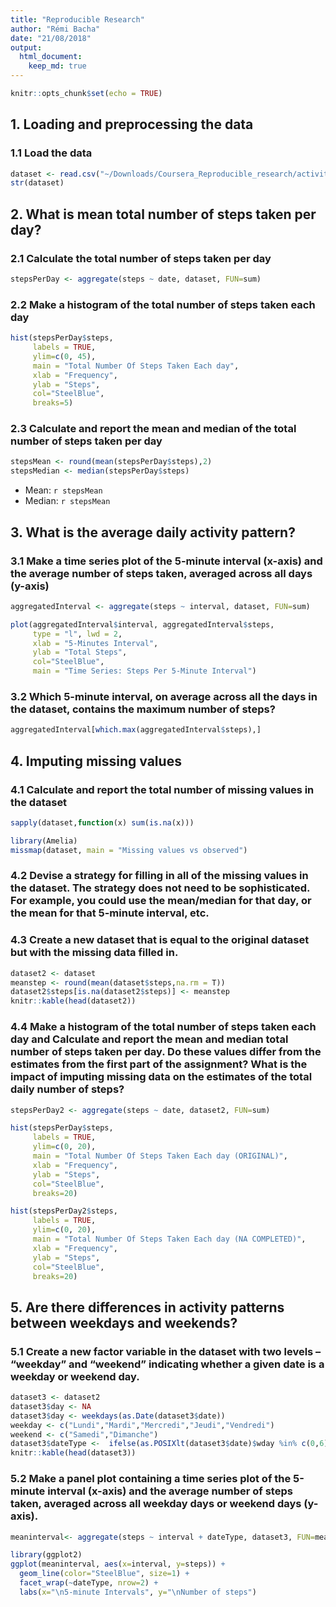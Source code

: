 ```yaml
---
title: "Reproducible Research"
author: "Rémi Bacha"
date: "21/08/2018"
output: 
  html_document:
    keep_md: true
---
```


```r
knitr::opts_chunk$set(echo = TRUE)
```


## 1. Loading and preprocessing the data

### 1.1 Load the data

```r
dataset <- read.csv("~/Downloads/Coursera_Reproducible_research/activity.csv")
str(dataset)
```


## 2. What is mean total number of steps taken per day?

### 2.1 Calculate the total number of steps taken per day
```r
stepsPerDay <- aggregate(steps ~ date, dataset, FUN=sum)
```

### 2.2 Make a histogram of the total number of steps taken each day

```r
hist(stepsPerDay$steps,
     labels = TRUE,
     ylim=c(0, 45),
     main = "Total Number Of Steps Taken Each day",
     xlab = "Frequency",
     ylab = "Steps",
     col="SteelBlue",
     breaks=5)

```

### 2.3 Calculate and report the mean and median of the total number of steps taken per day

```r
stepsMean <- round(mean(stepsPerDay$steps),2)
stepsMedian <- median(stepsPerDay$steps)
```
* Mean: `r stepsMean`
* Median:  `r stepsMean`


## 3. What is the average daily activity pattern?

### 3.1 Make a time series plot of the 5-minute interval (x-axis) and the average number of steps taken, averaged across all days (y-axis)

```r
aggregatedInterval <- aggregate(steps ~ interval, dataset, FUN=sum)

plot(aggregatedInterval$interval, aggregatedInterval$steps, 
     type = "l", lwd = 2,
     xlab = "5-Minutes Interval", 
     ylab = "Total Steps",
     col="SteelBlue",
     main = "Time Series: Steps Per 5-Minute Interval")
```

### 3.2 Which 5-minute interval, on average across all the days in the dataset, contains the maximum number of steps?
```r
aggregatedInterval[which.max(aggregatedInterval$steps),]
```

## 4. Imputing missing values

### 4.1 Calculate and report the total number of missing values in the dataset

```r
sapply(dataset,function(x) sum(is.na(x)))
```


```r
library(Amelia)
missmap(dataset, main = "Missing values vs observed")
```

### 4.2 Devise a strategy for filling in all of the missing values in the dataset. The strategy does not need to be sophisticated. For example, you could use the mean/median for that day, or the mean for that 5-minute interval, etc.
### 4.3 Create a new dataset that is equal to the original dataset but with the missing data filled in.

```r
dataset2 <- dataset
meanstep <- round(mean(dataset$steps,na.rm = T))
dataset2$steps[is.na(dataset2$steps)] <- meanstep
knitr::kable(head(dataset2))
```


### 4.4 Make a histogram of the total number of steps taken each day and Calculate and report the mean and median total number of steps taken per day. Do these values differ from the estimates from the first part of the assignment? What is the impact of imputing missing data on the estimates of the total daily number of steps?

```r
stepsPerDay2 <- aggregate(steps ~ date, dataset2, FUN=sum)
```

```r
hist(stepsPerDay$steps,
     labels = TRUE,
     ylim=c(0, 20),
     main = "Total Number Of Steps Taken Each day (ORIGINAL)",
     xlab = "Frequency",
     ylab = "Steps",
     col="SteelBlue",
     breaks=20)
```

```r
hist(stepsPerDay2$steps,
     labels = TRUE,
     ylim=c(0, 20),
     main = "Total Number Of Steps Taken Each day (NA COMPLETED)",
     xlab = "Frequency",
     ylab = "Steps",
     col="SteelBlue",
     breaks=20)
```

## 5. Are there differences in activity patterns between weekdays and weekends?

### 5.1 Create a new factor variable in the dataset with two levels – “weekday” and “weekend” indicating whether a given date is a weekday or weekend day.
```r
dataset3 <- dataset2    
dataset3$day <- NA
dataset3$day <- weekdays(as.Date(dataset3$date))
weekday <- c("Lundi","Mardi","Mercredi","Jeudi","Vendredi")
weekend <- c("Samedi","Dimanche")
dataset3$dateType <-  ifelse(as.POSIXlt(dataset3$date)$wday %in% c(0,6), 'weekend', 'weekday')
knitr::kable(head(dataset3))

```
    

### 5.2 Make a panel plot containing a time series plot of the 5-minute interval (x-axis) and the average number of steps taken, averaged across all weekday days or weekend days (y-axis).

```r
meaninterval<- aggregate(steps ~ interval + dateType, dataset3, FUN=mean)

library(ggplot2)
ggplot(meaninterval, aes(x=interval, y=steps)) + 
  geom_line(color="SteelBlue", size=1) + 
  facet_wrap(~dateType, nrow=2) +
  labs(x="\n5-minute Intervals", y="\nNumber of steps")

```